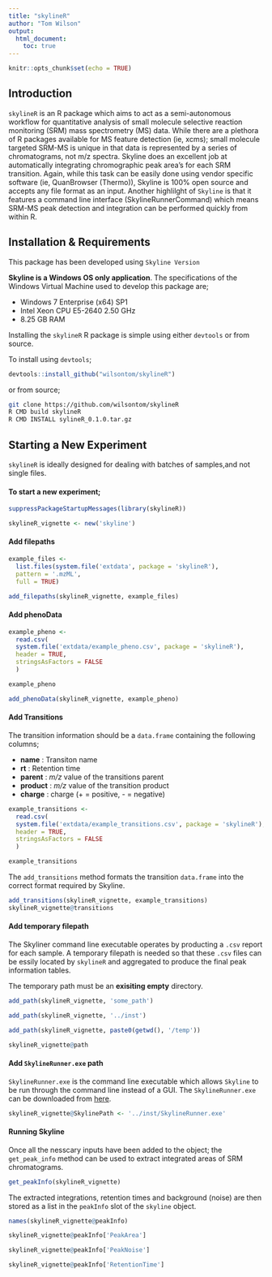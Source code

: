 ```yaml
---
title: "skylineR"
author: "Tom Wilson"
output:
  html_document:
    toc: true
---
```


```r
knitr::opts_chunk$set(echo = TRUE)
```

## Introduction

`skylineR` is an R package which aims to act as a semi-autonomous workflow for quantitative analysis of small molecule selective reaction monitoring (SRM) mass spectrometry (MS) data. While there are a plethora of R packages available for MS feature detection (ie, xcms); small molecule targeted SRM-MS is unique in that data is represented by a series of chromatograms, not m/z spectra. Skyline does an excellent job at automatically integrating chromographic peak area's for each SRM transition. Again, while this task can be easily done using vendor specific software (ie, QuanBrowser (Thermo)), Skyline is 100% open source and accepts any file format as an input. Another highlilght of `Skyline` is that it features a command line interface (SkylineRunnerCommand) which means SRM-MS peak detection and integration can be performed quickly from within R.

## Installation & Requirements

This package has been developed using `Skyline Version `

__Skyline is a Windows OS only application__. The specifications of the Windows Virtual Machine used to develop this package are;

  - Windows 7 Enterprise (x64) SP1
  - Intel Xeon CPU E5-2640 2.50 GHz
  - 8.25 GB RAM
  

Installing the `skylineR` R package is simple using either `devtools` or from source.

To install using `devtools`;

```R
devtools::install_github("wilsontom/skylineR")
```
or from source;

```sh
git clone https://github.com/wilsontom/skylineR
R CMD build skylineR
R CMD INSTALL sylineR_0.1.0.tar.gz
```

## Starting a New Experiment

`skylineR` is ideally designed for dealing with batches of samples,and not single files. 

#### To start a new experiment; 

```r
suppressPackageStartupMessages(library(skylineR))

skylineR_vignette <- new('skyline')
```

#### Add filepaths

```r
example_files <-
  list.files(system.file('extdata', package = 'skylineR'),
  pattern = '.mzML',
  full = TRUE)

add_filepaths(skylineR_vignette, example_files)

```


#### Add phenoData

```r
example_pheno <-
  read.csv(
  system.file('extdata/example_pheno.csv', package = 'skylineR'),
  header = TRUE,
  stringsAsFactors = FALSE
  )

example_pheno

add_phenoData(skylineR_vignette, example_pheno)
```

#### Add Transitions

The transition information should be a `data.frame` containing the following columns;

  - __name__ : Transiton name
  - __rt__ : Retention time
  - __parent__ : _m/z_ value of the transitions parent
  - __product__ : _m/z_ value of the transition product
  - __charge__ : charge (+ = positive, - = negative)
  
```r
example_transitions <-
  read.csv(
  system.file('extdata/example_transitions.csv', package = 'skylineR'),
  header = TRUE,
  stringsAsFactors = FALSE
  )

example_transitions
```

The `add_transitions` method formats the transition `data.frame` into the correct format required by Skyline. 

```r
add_transitions(skylineR_vignette, example_transitions)
skylineR_vignette@transitions
```



#### Add temporary filepath

The Skyliner command line executable operates by producting a `.csv` report for each sample. A temporary filepath is needed so that these `.csv` files can be essily located by `skylineR` and aggregated to produce the final peak information tables.

The temporary path must be an __exisiting empty__ directory.

```r
add_path(skylineR_vignette, 'some_path')

add_path(skylineR_vignette, '../inst')

add_path(skylineR_vignette, paste0(getwd(), '/temp'))

skylineR_vignette@path

```

#### Add `SkylineRunner.exe` path

`SkylineRunner.exe` is the command line executable which allows `Skyline` to be run through the command line instead of a GUI. The `SkylineRunner.exe` can be downloaded from [here](https://skyline.ms/wiki/home/software/Skyline/page.view?name=SkylineInstall_3-7). 

```r
skylineR_vignette@SkylinePath <- '../inst/SkylineRunner.exe'

```


#### Running Skyline

Once all the nesscary inputs have been added to the object; the `get_peak_info` method can be used to extract integrated areas of SRM chromatograms.

```r
get_peakInfo(skylineR_vignette)
```

The extracted integrations, retention times and background (noise) are then stored as a list in the `peakInfo` slot of the `skyline` object.

```r
names(skylineR_vignette@peakInfo)

skylineR_vignette@peakInfo['PeakArea']

skylineR_vignette@peakInfo['PeakNoise']

skylineR_vignette@peakInfo['RetentionTime']
```
